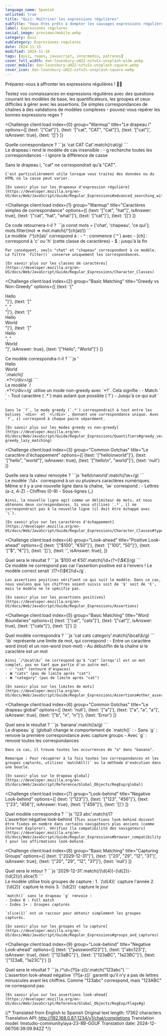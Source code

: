 ```yaml
---
language_name: Spanish
unlisted: true
title: "Quiz: Maîtriser les expressions régulières"
subTitle: "Vous êtes prêts à dompter les sauvages expressions régulières ?"
label: Expresiones regulares
social_image: previews/mobile.webp
category: Quiz
subCategory: Expresiones regulares
date: 2024-11-15
modified: 2024-11-16
tags: [quiz, regex, javascript, intermedio, patrones]
cover_full_width: dan-lounsbury-uHZ2-nzYuIs-unsplash-wide.webp
cover_mobile: dan-lounsbury-uHZ2-nzYuIs-unsplash-square.webp
cover_icon: dan-lounsbury-uHZ2-nzYuIs-unsplash-square.webp
---
```



<p class="inset">Préparez-vous à affronter les expressions régulières ! 🤼‍♂️</p>

Testez vos connaissances en expressions régulières avec des questions couvrant les modèles de base, les quantificateurs, les groupes et ceux difficiles à gérer avec les assertions. De simples correspondances de chaînes à des validations de modèles complexes - pouvez-vous repérer les bonnes expressions regex ?

<QuizUI>

<Challenge
  client:load
  index={0}
  group="Warmup"
  title="Le drapeau i"
  options={[
    {text: '["Cat"]'},
    {text: '["cat", "CAT", "Cat"]'},
    {text: '["cat"]', isAnswer: true},
    {text: '[]'}
  ]}
>
  <slot name="question">
  <div className="question">
    Quelle correspondance ?
    ```js
    'cat CAT Cat'.match(/cat/g)
    ```
  </div>
  </slot>

  <slot name="explanation">
  <div className="explanation">
    Le drapeau i rend le modèle de cas insensible :
    - g recherche toutes les correspondances
    - i ignore la différence de casse

  Sans le drapeau i, "cat" ne correspondrait qu'à "CAT".

    C'est particulièrement utile lorsque vous traitez des données ou du HTML où la casse peut varier.

    [En savoir plus sur les drapeaux d'expression régulière](https://developer.mozilla.org/en-US/docs/Web/JavaScript/Guide/Regular_Expressions#advanced_searching_with_flags)
  </div>
  </slot>
</Challenge>

<Challenge
  client:load
  index={1}
  group="Warmup"
  title="Caractères simples de correspondance"
  options={[
    {text: '["cat", "hat"]', isAnswer: true},
    {text: '["cat", "hat", "what"]'},
    {text: '["cat"]'},
    {text: '[]'}
  ]}
>
  <slot name="question">
  <div className="question">
    Ce code retournera-t-il ?
    ```js
    const mots = ['chat', 'chapeau', 'ce qui'];
    mots.filter(mot => mot.match(/^[ch]at/))
    ```
  </div>
  </slot>

  <slot name='explanation'>
  <div className="explanation">
    Le modèle `/^[ch]at/` correspond à :
    - ^ : commence (`^`) avec
    - [ch] : correspond à 'c' ou 'h' (cette classe de caractères)
    - $ : jusqu'à la fin

    Par conséquent, seuls "chat" et "chapeau" correspondent à ce modèle. Le filtre `filter()` conserve uniquement les correspondances.

    [En savoir plus sur les classes de caractères](https://developer.mozilla.org/en-US/docs/Web/JavaScript/Guide/Regular_Expressions/Character_Classes)
  </div>
  </slot>
</Challenge>

<Challenge
  client:load
  index={2}
  group="Basic Matching"
  title="Greedy vs Non-Greedy"
  options={[
    {text: '["<div>Hello</div>"]'},
    {text: '["<div>", "</div>"]'},
    {text: '["<div>Hello</div><div>World</div>"]'},
    {text: '["<div>Hello</div>", "<div>World</div>"]', isAnswer: true},
    {text: '["Hello", "World"]'}
  ]}
>
  <slot name="question">
  <div className="question">
    Ce modèle correspondra-t-il ?
    ```js
    '<div>Hello</div><div>World</div>'.match(/<div>.*?<\/div>/g)
    ```
  </div>
  </slot>

  <slot name='explanation'>
  <div className="explanation">
    Le modèle `/<div>.*?<\/div>/g` utilise un mode non-greedy avec `*?`. Cela signifie :
    - Match `<div>`
    - Tout caractère (`.*`) mais autant que possible (`?`)
    - Jusqu'à ce qui suit `</div>`

    Sans le `?`, le mode greedy (`.*`) correspondrait à tout entre les balises `<div>` et `<\/div>`, donnant une correspondance unique. Avec `?`, il correspond à chaque paire séparément.

    [En savoir plus sur les modes greedy vs non-greedy](https://developer.mozilla.org/en-US/docs/Web/JavaScript/Guide/Regular_Expressions/Quantifiers#greedy_versus_non-greedy_lazy_matching)
  </div>
  </slot>
</Challenge>

<Challenge
  client:load
  index={3}
  group="Common Gotchas"
  title="Le caractère d'échappement"
  options={[
    {text: '["hello\nworld"]'},
    {text: '["hello", "world"]', isAnswer: true},
    {text: '["hello\n", "world"]'},
    {text: 'null'}
  ]}
>
  <slot name="question">
  <div className="question">
    Quelle sera la valeur renvoyée ?
    ```js
    'hello\nworld'.match(/\w+/g)
    ```
  </div>
  </slot>

  <slot name='explanation'>
  <div className="explanation">
    Le modèle `/\d+` correspond à un ou plusieurs caractères numériques. Même si il y a une nouvelle ligne dans la chaîne, `\w` correspond :
    - Lettres (a-z, A-Z)
    - Chiffres (0-9)
    - Sous-lignes (_)

    Ainsi, la nouvelle ligne agit comme un délimiteur de mots, et nous obtenons deux correspondances. Si vous utilisez `.*`, il ne correspondrait pas à la nouvelle ligne (il doit être échappé avec `\`).

    [En savoir plus sur les caractères d'échappement](https://developer.mozilla.org/en-US/docs/Web/JavaScript/Guide/Regular_Expressions/Character_Classes#types)
  </div>
  </slot>
</Challenge>

<Challenge
  client:load
  index={4}
  group="Look-ahead"
  title="Positive Look-ahead"
  options={[
    {text: '["$100", "€50"]'},
    {text: '["100", "50"]'},
    {text: '["$", "€"]'},
    {text: '[]'},
    {text: '', isAnswer: true},
  ]}
>
  <slot name="question">
  <div className="question">
    Quel sera le résultat ?
    ```js
    '$100 et €50'.match(/\d+(?=[\$€])/g)
    ```
  </div>
  </slot>

  <slot name='explanation'>
  <div className="explanation">
    Ce modèle ne correspond pas car l'assertion positive est à l'envers ! Le modèle correct serait `/(?=[\$€])\d+/g`.

    Les assertions positives vérifient ce qui suit le modèle. Dans ce cas, nous voulons que les chiffres soient suivis soit de '$' soit de '€', mais le modèle ne le spécifie pas.

    [En savoir plus sur les assertions positives](https://developer.mozilla.org/en-US/docs/Web/JavaScript/Guide/Regular_Expressions/Assertions)
  </div>
  </slot>
</Challenge>

<Challenge
  client:load
  index={5}
  group="Basic Matching"
  title="Word Boundaries"
  options={[
    {text: '["cat", "cats"]'},
    {text: '["cat"]', isAnswer: true},
    {text: '["cats"]'},
    {text: '[]'}
  ]}
>
  <slot name="question">
  <div className="question">
    Quel modèle correspondra ?
    ```js
    'cat cats category'.match(/\bcat\b/g)
    ```
  </div>
  </slot>

  <slot name='explanation'>
  <div className="explanation">
    `\b` représente une limite de mot, qui correspond :
    - Entre un caractère word (mot) et un non-word (non-mot)
    - Au début/fin de la chaîne si le caractère est un mot

    Ainsi `/\bcat\b/` ne correspond qu'à "cat" lorsqu'il est un mot complet, pas en tant que partie d'un autre mot.
    - ✅ "cat" (entouré d'espaces)
    - ❌ "cats" (pas de limite après "cat")
    - ❌ "category" (pas de limite après "cat")

    [En savoir plus sur les limites de mots](https://developer.mozilla.org/en-US/docs/Web/JavaScript/Guide/Regular_Expressions/Assertions#other_assertions)
  </div>
  </slot>
</Challenge>

<Challenge
  client:load
  index={6}
  group="Common Gotchas"
  title="Le drapeau global"
  options={[
    {text: 'null'},
    {text: '["a"]'},
    {text: '["a", "a", "a"]', isAnswer: true},
    {text: '["b", "n", "n"]'},
    {text: 'Error'}
  ]}
>
  <slot name="question">
  <div className="question">
    Quel sera le résultat ?
    ```js
    'banana'.match(/a/g)
    ```
  </div>
  </slot>

  <slot name='explanation'>
  <div class="explanation">
    Le drapeau `g` (global) change le comportement de `match()` :
    - Sans `g` : renvoie la première correspondance avec capture groups
    - Avec `g` : renvoie toutes les correspondances

    Dans ce cas, il trouve toutes les occurrences de "a" dans "banana".

    Remarque : Pour récupérer à la fois toutes les correspondances et les groupes capturés, utilisez `matchAll()` ou la méthode d'exécution dans une boucle.

    [En savoir plus sur le drapeau global](https://developer.mozilla.org/en-US/docs/Web/JavaScript/Reference/Global_Objects/RegExp/global)
  </div>
  </slot>
</Challenge>

<Challenge
  client:load
  index={7}
  group="Look-behind"
  title="Negative Look-behind"
  options={[
    {text: '["123"]'},
    {text: '["123", "456"]'},
    {text: '["23", "456"]', isAnswer: true},
    {text: '["456"]'},
    {text: '[]'}
  ]}
>
  <slot name="question">
  <div className="question">
    Quel modèle correspondra ?
    ```js
    '123 abc'.match(/(?<!abc)\d+/g)
    ```
  </div>
  </slot>

  <slot name='explanation'>
  <div class="explanation">
    L'assertion négative look-behind `(?<!abc)` garantit que les chiffres ne sont pas précédés par "abc" :
    - ❌ "123" (précédé par "abc")
    - ✅ "23" (précédé par "abc1")
    - ✅ "456" (précédé par "def")

    Les assertions look-behind doivent être fixées en nombre dans certains navigateurs plus anciens (comme Internet Explorer). Vérifiez [la compatibilité des navigateurs](https://developer.mozilla.org/en-US/docs/Web/JavaScript/Guide/Regular_Expressions#browser_compatibility) pour les affirmations look-behind.
  </div>
  </slot>
</Challenge>

<Challenge
  client:load
  index={8}
  group="Basic Matching"
  title="Capturing Groups"
  options={[
    {text: '["2029-12-31"]'},
    {text: '["20", "29", "12", "31"]', isAnswer: true},
    {text: '["20", "29", "12", "31"]'},
    {text: 'null'}
  ]}
>
  <slot name="question">
  <div className="question">
    Quel sera le retour ?
    ```js
    '2029-12-31'.match(/(\d{4})-(\d{2})-(\d{2})/).slice(1)
    ```
  </div>
  </slot>

  <slot name='explanation'>
  <div class="explanation">
    Le modèle utilise trois groupes de capture :
    1. `(\d{4})` capture l'année
    2. `(\d{2})` capture le mois
    3. `(\d{2})` capture le jour

    `match()` sans le drapeau `g` renvoie :
    - Index 0 : Full match
    - Index 1+ : Groupes capturés

    `slice(1)` est un raccour pour obtenir simplement les groupes capturés.

    [En savoir plus sur les groupes et la capture](https://developer.mozilla.org/en-US/docs/Web/JavaScript/Guide/Regular_Expressions#groups_and_captures)
  </div>
  </slot>
</Challenge>

<Challenge
  client:load
  index={9}
  group="Look-behind"
  title="Negative Look-ahead"
  options={[
    {text: '["password123"]'},
    {text: '["abc123"]', isAnswer: true},
    {text: '["123aBC"]'},
    {text: '["123aBC", "1a23BC"]'},
    {text: '["123aB, "1a23C"]'}
  ]}
>
  <slot name="question">
  <div className="question">
    Quel sera le résultat ?
    ```js
    /^\d+(?![a-z])/.match("123abc")
    ```
  </div>
  </slot>

  <slot name='explanation'>
  <div class="explanation">
    L'assertion look-ahead négative `(?![a-z])` garantit qu'il n'y a pas de lettres minuscules avant les chiffres. Comme "123abc" correspond, mais "123ABC" ne correspond pas.

    [En savoir plus sur les assertions look-ahead](https://developer.mozilla.org/en-US/docs/Web/JavaScript/Reference/Global_Objects/RegExp/Flags#g)
  </div>
  </slot>
</Challenge>

</QuizUI>


{/* Translated from English to Spanish
Original text length: 17362 characters
Translation API: http://192.168.0.87:1234/v1/chat/completions
Translation model: lmstudio-community/aya-23-8B-GGUF
Translation date: 2024-12-06T06:39:09.942Z */}


